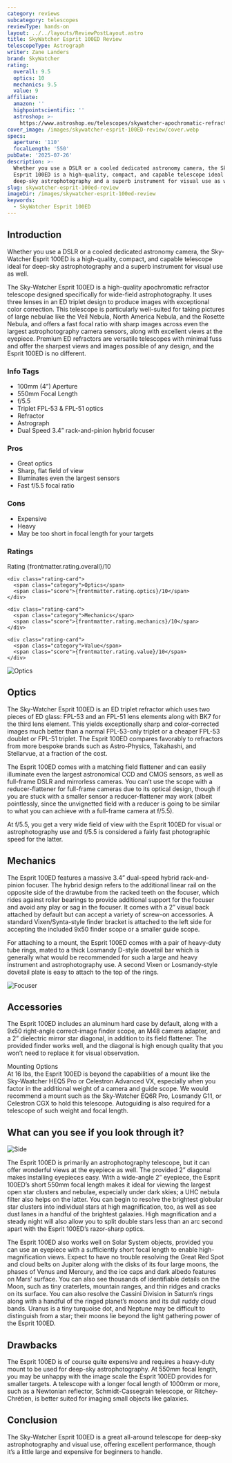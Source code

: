 ```yaml
---
category: reviews
subcategory: telescopes
reviewType: hands-on
layout: ../../layouts/ReviewPostLayout.astro
title: SkyWatcher Esprit 100ED Review
telescopeType: Astrograph
writer: Zane Landers
brand: SkyWatcher
rating:
  overall: 9.5
  optics: 10
  mechanics: 9.5
  value: 9
affiliate:
  amazon: ''
  highpointscientific: ''
  astroshop: >-
    https://www.astroshop.eu/telescopes/skywatcher-apochromatic-refractor-ap-100-550-esprit-100ed-professional-ota/p,43573
cover_image: /images/skywatcher-esprit-100ED-review/cover.webp
specs:
  aperture: '110'
  focalLength: '550'
pubDate: '2025-07-26'
description: >-
  Whether you use a DSLR or a cooled dedicated astronomy camera, the Sky-Watcher
  Esprit 100ED is a high-quality, compact, and capable telescope ideal for
  deep-sky astrophotography and a superb instrument for visual use as well.
slug: skywatcher-esprit-100ed-review
imageDir: /images/skywatcher-esprit-100ed-review
keywords:
  - SkyWatcher Esprit 100ED
---
```



<h2>Introduction</h2>

<p class="highlight">Whether you use a DSLR or a cooled dedicated astronomy camera, the Sky-Watcher Esprit 100ED is a high-quality, compact, and capable telescope ideal for deep-sky astrophotography and a superb instrument for visual use as well.</p>

<p>The Sky-Watcher Esprit 100ED is a high-quality apochromatic refractor telescope designed specifically for wide-field astrophotography. It uses three lenses in an ED triplet design to produce images with exceptional color correction. This telescope is particularly well-suited for taking pictures of large nebulae like the Veil Nebula, North America Nebula, and the Rosette Nebula, and offers a fast focal ratio with sharp images across even the largest astrophotography camera sensors, along with excellent views at the eyepiece. Premium ED refractors are versatile telescopes with minimal fuss and offer the sharpest views and images possible of any design, and the Esprit 100ED is no different.</p>

<section class="info-tags">
  <h3>Info Tags</h3>
  <ul>
    <li>100mm (4”) Aperture</li>
    <li>550mm Focal Length</li>
    <li>f/5.5</li>
    <li>Triplet FPL-53 & FPL-51 optics</li>
    <li>Refractor</li>
    <li>Astrograph</li>
    <li>Dual Speed 3.4” rack-and-pinion hybrid focuser</li>
  </ul>
</section>

<section class="pros-cons">
  <div class="pros-block">
    <h3>Pros</h3>
    <ul>
      <li>Great optics</li>
      <li>Sharp, flat field of view</li>
      <li>Illuminates even the largest sensors</li>
      <li>Fast f/5.5 focal ratio</li>
    </ul>
  </div>
  <div class="cons-block">
    <h3>Cons</h3>
    <ul>
      <li>Expensive</li>
      <li>Heavy</li>
      <li>May be too short in focal length for your targets</li>
    </ul>
  </div>
</section>

<section class="ratings">
  <h3>Ratings</h3>
  <div class="ratings-grid">
    <div class="rating-card">
      <span class="category">Rating</span>
      <span class="score">{frontmatter.rating.overall}/10</span>
    </div>

    <div class="rating-card">
      <span class="category">Optics</span>
      <span class="score">{frontmatter.rating.optics}/10</span>
    </div>

    <div class="rating-card">
      <span class="category">Mechanics</span>
      <span class="score">{frontmatter.rating.mechanics}/10</span>
    </div>

    <div class="rating-card">
      <span class="category">Value</span>
      <span class="score">{frontmatter.rating.value}/10</span>
    </div>
  </div>
</section>

<Affiliates affiliate={frontmatter.affiliate} />

<img class="post-image post-image-lr" src="/images/skywatcher-esprit-100ED-review/optics.webp" alt="Optics" />

<h2>Optics</h2>

<p>The Sky-Watcher Esprit 100ED is an ED triplet refractor which uses two pieces of ED glass: FPL-53 and an FPL-51 lens elements along with BK7 for the third lens element. This yields exceptionally sharp and color-corrected images much better than a normal FPL-53-only triplet or a cheaper FPL-53 doublet or FPL-51 triplet. The Esprit 100ED compares favorably to refractors from more bespoke brands such as Astro-Physics, Takahashi, and Stellarvue, at a fraction of the cost.</p>

<p>The Esprit 100ED comes with a matching field flattener and can easily illuminate even the largest astronomical CCD and CMOS sensors, as well as full-frame DSLR and mirrorless cameras. You can’t use the scope with a reducer-flattener for full-frame cameras due to its optical design, though if you are stuck with a smaller sensor a reducer-flattener may work (albeit pointlessly, since the unvignetted field with a reducer is going to be similar to what you can achieve with a full-frame camera at f/5.5).</p>

<p>At f/5.5, you get a very wide field of view with the Esprit 100ED for visual or astrophotography use and f/5.5 is considered a fairly fast photographic speed for the latter.</p>

<h2>Mechanics</h2>

<p>The Esprit 100ED features a massive 3.4” dual-speed hybrid rack-and-pinion focuser. The hybrid design refers to the additional linear rail on the opposite side of the drawtube from the racked teeth on the focuser, which rides against roller bearings to provide additional support for the focuser and avoid any play or sag in the focuser. It comes with a 2” visual back attached by default but can accept a variety of screw-on accessories. A standard Vixen/Synta-style finder bracket is attached to the left side for accepting the included 9x50 finder scope or a smaller guide scope.</p>

<p>For attaching to a mount, the Esprit 100ED comes with a pair of heavy-duty tube rings, mated to a thick Losmandy D-style dovetail bar which is generally what would be recommended for such a large and heavy instrument and astrophotography use. A second Vixen or Losmandy-style dovetail plate is easy to attach to the top of the rings.</p>

<img class="post-image post-image-lr" src="/images/skywatcher-esprit-100ED-review/focuser.webp" alt="Focuser" />

<h2>Accessories</h2>

<p>The Esprit 100ED includes an aluminum hard case by default, along with a 9x50 right-angle correct-image finder scope, an M48 camera adapter, and a 2” dielectric mirror star diagonal, in addition to its field flattener. The provided finder works well, and the diagonal is high enough quality that you won’t need to replace it for visual observation.</p>

<p>Mounting Options<br/>
At 16 lbs, the Esprit 100ED is beyond the capabilities of a mount like the Sky-Waatcher HEQ5 Pro or Celestron Advanced VX, especially when you factor in the additional weight of a camera and guide scope. We would recommend a mount such as the Sky-Watcher EQ6R Pro, Losmandy G11, or Celestron CGX to hold this telescope. Autoguiding is also required for a telescope of such weight and focal length.</p>

<h2>What can you see if you look through it?</h2>

<img class="post-image post-image-lr" src="/images/skywatcher-esprit-100ED-review/side.webp" alt="Side" />

<p>The Esprit 100ED is primarily an astrophotography telescope, but it can offer wonderful views at the eyepiece as well. The provided 2” diagonal makes installing eyepieces easy. With a wide-angle 2” eyepiece, the Esprit 100ED’s short 550mm focal length makes it ideal for viewing the largest open star clusters and nebulae, especially under dark skies; a UHC nebula filter also helps on the latter. You can begin to resolve the brightest globular star clusters into individual stars at high magnification, too, as well as see dust lanes in a handful of the brightest galaxies. High magnification and a steady night will also allow you to split double stars less than an arc second apart with the Esprit 100ED’s razor-sharp optics.</p>

<p>The Esprit 100ED also works well on Solar System objects, provided you can use an eyepiece with a sufficiently short focal length to enable high-magnification views. Expect to have no trouble resolving the Great Red Spot and cloud belts on Jupiter along with the disks of its four large moons, the phases of Venus and Mercury, and the ice caps and dark albedo features on Mars’ surface. You can also see thousands of identifiable details on the Moon, such as tiny craterlets, mountain ranges, and thin ridges and cracks on its surface. You can also resolve the Cassini Division in Saturn’s rings along with a handful of the ringed planet’s moons and its dull ruddy cloud bands. Uranus is a tiny turquoise dot, and Neptune may be difficult to distinguish from a star; their moons lie beyond the light gathering power of the Esprit 100ED.</p>

<h2>Drawbacks</h2>

<p>The Esprit 100ED is of course quite expensive and requires a heavy-duty mount to be used for deep-sky astrophotography. At 550mm focal length, you may be unhappy with the image scale the Esprit 100ED provides for smaller targets. A telescope with a longer focal length of 1000mm or more, such as a Newtonian reflector, Schmidt-Cassegrain telescope, or Ritchey-Chrétien, is better suited for imaging small objects like galaxies.</p>

<h2>Conclusion</h2>

<p>The Sky-Watcher Esprit 100ED is a great all-around telescope for deep-sky astrophotography and visual use, offering excellent performance, though it’s a little large and expensive for beginners to handle.</p>